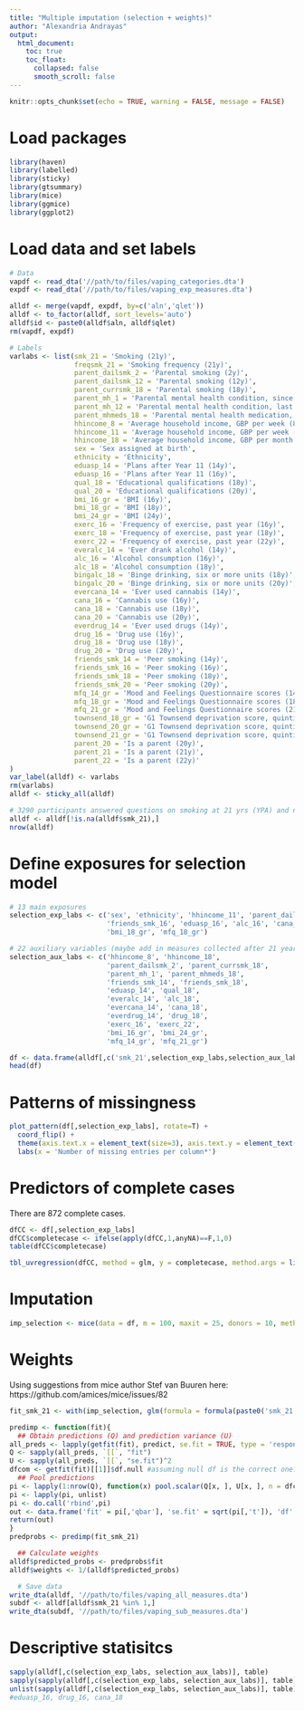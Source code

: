 ---
title: "Multiple imputation (selection + weights)"
author: "Alexandria Andrayas"
output: 
  html_document:
    toc: true
    toc_float:
      collapsed: false
      smooth_scroll: false
---
```{r setup, include=FALSE}
knitr::opts_chunk$set(echo = TRUE, warning = FALSE, message = FALSE)
```

# Load packages

```{r load-packages}
library(haven)
library(labelled)
library(sticky)
library(gtsummary)
library(mice)
library(ggmice)
library(ggplot2)
```

# Load data and set labels

```{r data-labs, message=FALSE}
# Data
vapdf <- read_dta('//path/to/files/vaping_categories.dta')
expdf <- read_dta('//path/to/files/vaping_exp_measures.dta')

alldf <- merge(vapdf, expdf, by=c('aln','qlet'))
alldf <- to_factor(alldf, sort_levels='auto')
alldf$id <- paste0(alldf$aln, alldf$qlet)
rm(vapdf, expdf)

# Labels
varlabs <- list(smk_21 = 'Smoking (21y)', 
                freqsmk_21 = 'Smoking frequency (21y)', 
                parent_dailsmk_2 = 'Parental smoking (2y)', 
                parent_dailsmk_12 = 'Parental smoking (12y)', 
                parent_currsmk_18 = 'Parental smoking (18y)',
                parent_mh_1 = 'Parental mental health condition, since birth (1y)', 
                parent_mh_12 = 'Parental mental health condition, last 2 years (12y)', 
                parent_mhmeds_18 = 'Parental mental health medication, last 2 years (18y)', 
                hhincome_8 = 'Average household income, GBP per week (8y)', 
                hhincome_11 = 'Average household income, GBP per week (11y)', 
                hhincome_18 = 'Average household income, GBP per month (18y)', 
                sex = 'Sex assigned at birth', 
                ethnicity = 'Ethnicity', 
                eduasp_14 = 'Plans after Year 11 (14y)', 
                eduasp_16 = 'Plans after Year 11 (16y)', 
                qual_18 = 'Educational qualifications (18y)', 
                qual_20 = 'Educational qualifications (20y)', 
                bmi_16_gr = 'BMI (16y)', 
                bmi_18_gr = 'BMI (18y)', 
                bmi_24_gr = 'BMI (24y)', 
                exerc_16 = 'Frequency of exercise, past year (16y)', 
                exerc_18 = 'Frequency of exercise, past year (18y)', 
                exerc_22 = 'Frequency of exercise, past year (22y)', 
                everalc_14 = 'Ever drank alcohol (14y)', 
                alc_16 = 'Alcohol consumption (16y)', 
                alc_18 = 'Alcohol consumption (18y)', 
                bingalc_18 = 'Binge drinking, six or more units (18y)', 
                bingalc_20 = 'Binge drinking, six or more units (20y)', 
                evercana_14 = 'Ever used cannabis (14y)', 
                cana_16 = 'Cannabis use (16y)', 
                cana_18 = 'Cannabis use (18y)', 
                cana_20 = 'Cannabis use (20y)', 
                everdrug_14 = 'Ever used drugs (14y)', 
                drug_16 = 'Drug use (16y)', 
                drug_18 = 'Drug use (18y)', 
                drug_20 = 'Drug use (20y)',
                friends_smk_14 = 'Peer smoking (14y)', 
                friends_smk_16 = 'Peer smoking (16y)', 
                friends_smk_18 = 'Peer smoking (18y)', 
                friends_smk_20 = 'Peer smoking (20y)', 
                mfq_14_gr = 'Mood and Feelings Questionnaire scores (14y)', 
                mfq_18_gr = 'Mood and Feelings Questionnaire scores (18y)', 
                mfq_21_gr = 'Mood and Feelings Questionnaire scores (21y)', 
                townsend_18_gr = 'G1 Townsend deprivation score, quintiles (18y)', 
                townsend_20_gr = 'G1 Townsend deprivation score, quintiles (20y)', 
                townsend_21_gr = 'G1 Townsend deprivation score, quintiles (21y)', 
                parent_20 = 'Is a parent (20y)', 
                parent_21 = 'Is a parent (21y)', 
                parent_22 = 'Is a parent (22y)'
)
var_label(alldf) <- varlabs
rm(varlabs)
alldf <- sticky_all(alldf)

# 3290 participants answered questions on smoking at 21 yrs (YPA) and not withdrawn consent
alldf <- alldf[!is.na(alldf$smk_21),]
nrow(alldf)
```

# Define exposures for selection model

```{r exposures-aux, message=FALSE}
# 13 main exposures
selection_exp_labs <- c('sex', 'ethnicity', 'hhincome_11', 'parent_dailsmk_12', 'parent_mh_12',
                        'friends_smk_16', 'eduasp_16', 'alc_16', 'cana_16', 'drug_16', 'exerc_18',
                        'bmi_18_gr', 'mfq_18_gr')

# 22 auxiliary variables (maybe add in measures collected after 21 years too?)
selection_aux_labs <- c('hhincome_8', 'hhincome_18', 
                        'parent_dailsmk_2', 'parent_currsmk_18',
                        'parent_mh_1', 'parent_mhmeds_18', 
                        'friends_smk_14', 'friends_smk_18',
                        'eduasp_14', 'qual_18', 
                        'everalc_14', 'alc_18',
                        'evercana_14', 'cana_18',
                        'everdrug_14', 'drug_18',
                        'exerc_16', 'exerc_22',
                        'bmi_16_gr', 'bmi_24_gr',
                        'mfq_14_gr', 'mfq_21_gr')

df <- data.frame(alldf[,c('smk_21',selection_exp_labs,selection_aux_labs)])
head(df)
```

# Patterns of missingness

```{r missing-patterns, out.width = '100%'}
plot_pattern(df[,selection_exp_labs], rotate=T) + 
  coord_flip() +
  theme(axis.text.x = element_text(size=3), axis.text.y = element_text(size=8)) +
  labs(x = 'Number of missing entries per column*')
```

# Predictors of complete cases

There are 872 complete cases.

```{r complete-cases}
dfCC <- df[,selection_exp_labs]
dfCC$completecase <- ifelse(apply(dfCC,1,anyNA)==F,1,0)
table(dfCC$completecase)

tbl_uvregression(dfCC, method = glm, y = completecase, method.args = list(family = binomial), exponentiate = TRUE)
```

# Imputation

```{r imputation, results='hide'}
imp_selection <- mice(data = df, m = 100, maxit = 25, donors = 10, method = fcs_method, predictorMatrix = predm, seed = 237657)
```

# Weights 

Using suggestions from mice author Stef van Buuren here: https://github.com/amices/mice/issues/82

```{r weights, message=FALSE}
fit_smk_21 <- with(imp_selection, glm(formula = formula(paste0('smk_21 ~ ', paste0(selection_exp_labs, collapse = ' + '))), family = binomial(link = "logit")))

predimp <- function(fit){
  ## Obtain predictions (Q) and prediction variance (U)
all_preds <- lapply(getfit(fit), predict, se.fit = TRUE, type = 'response')
Q <- sapply(all_preds, `[[`, "fit")
U <- sapply(all_preds, `[[`, "se.fit")^2
dfcom <- getfit(fit)[[1]]$df.null #assuming null df is the correct one?
  ## Pool predictions
pi <- lapply(1:nrow(Q), function(x) pool.scalar(Q[x, ], U[x, ], n = dfcom + 1))
pi <- lapply(pi, unlist)
pi <- do.call('rbind',pi)
out <- data.frame('fit' = pi[,'qbar'], 'se.fit' = sqrt(pi[,'t']), 'df' = pi[,'df'])
return(out)
}
predprobs <- predimp(fit_smk_21)

  ## Calculate weights
alldf$predicted_probs <- predprobs$fit
alldf$weights <- 1/(alldf$predicted_probs)

  # Save data
write_dta(alldf, '//path/to/files/vaping_all_measures.dta')
subdf <- alldf[alldf$smk_21 %in% 1,]
write_dta(subdf, '//path/to/files/vaping_sub_measures.dta')
```

# Descriptive statisitcs

```{r desc-stats}
sapply(alldf[,c(selection_exp_labs, selection_aux_labs)], table)
sapply(sapply(alldf[,c(selection_exp_labs, selection_aux_labs)], table), sum)
unlist(sapply(alldf[,c(selection_exp_labs, selection_aux_labs)], table))[unlist(sapply(alldf[,c(selection_exp_labs, selection_aux_labs)], table)) <500]
#eduasp_16, drug_16, cana_18
```
